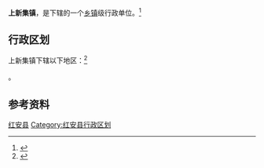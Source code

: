 {{中国乡级行政区|42/11/22/104/000}}

'''上新集镇'''，是{{PRC admin/fullname|42/11/22/104/000|3}}下辖的一个[[乡镇|乡镇]]级行政单位。<ref>{{PRC admin/ref sgc|{{PRC admin/parent|42/11/22/104/000}}}}</ref>

== 行政区划 ==

上新集镇下辖以下地区：<ref>{{PRC admin/ref sgc|42/11/22/104/000}}</ref>

{{PRC admin/children|42/11/22/104/000}}。

== 参考资料 ==

{{reflist}}

{{湖北省黄冈市红安县行政区划}}
{{湖北行政区划小作品}}
[[Category:黄冈建制镇|红安县]]
[[Category:红安县行政区划|Category:红安县行政区划]]